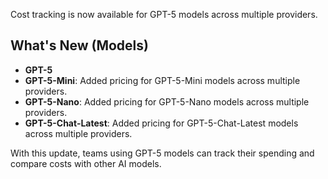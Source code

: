 Cost tracking is now available for GPT-5 models across multiple providers.

## What's New (Models)

- **GPT-5**
- **GPT-5-Mini**: Added pricing for GPT-5-Mini models across multiple providers.
- **GPT-5-Nano**: Added pricing for GPT-5-Nano models across multiple providers.
- **GPT-5-Chat-Latest**: Added pricing for GPT-5-Chat-Latest models across multiple providers. 

With this update, teams using GPT-5 models can track their spending and compare costs with other AI models. 